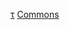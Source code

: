<!--{{template category|description=This category is for [[WP:Templates|templates]] relating to [[Wikimedia_Commons|Wikimedia Commons]].}}-->

[[Category:維基共享資源|τ]]
[[Category:姊妹計劃鏈接模板|Commons]]